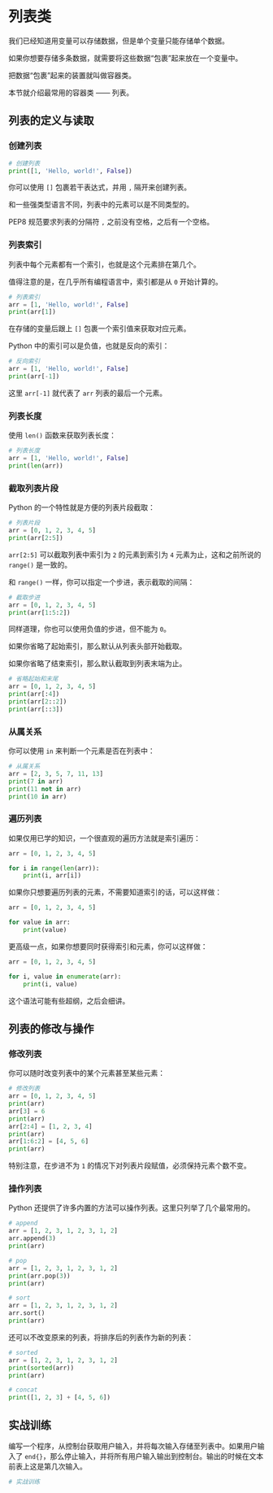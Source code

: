 
# 列表类

我们已经知道用变量可以存储数据，但是单个变量只能存储单个数据。

如果你想要存储多条数据，就需要将这些数据“包裹”起来放在一个变量中。

把数据“包裹”起来的装置就叫做容器类。

本节就介绍最常用的容器类 —— 列表。

## 列表的定义与读取

### 创建列表

```python sandbox
# 创建列表
print([1, 'Hello, world!', False])
```

你可以使用 `[]` 包裹若干表达式，并用 `,` 隔开来创建列表。

和一些强类型语言不同，列表中的元素可以是不同类型的。

PEP8 规范要求列表的分隔符 `,` 之前没有空格，之后有一个空格。

### 列表索引

列表中每个元素都有一个索引，也就是这个元素排在第几个。

值得注意的是，在几乎所有编程语言中，索引都是从 `0` 开始计算的。

```python sandbox
# 列表索引
arr = [1, 'Hello, world!', False]
print(arr[1])
```

在存储的变量后跟上 `[]` 包裹一个索引值来获取对应元素。

Python 中的索引可以是负值，也就是反向的索引：

```python sandbox
# 反向索引
arr = [1, 'Hello, world!', False]
print(arr[-1])
```

这里 `arr[-1]` 就代表了 `arr` 列表的最后一个元素。

### 列表长度

使用 `len()` 函数来获取列表长度：

```python sandbox
# 列表长度
arr = [1, 'Hello, world!', False]
print(len(arr))
```

### 截取列表片段

Python 的一个特性就是方便的列表片段截取：

```python sandbox
# 列表片段
arr = [0, 1, 2, 3, 4, 5]
print(arr[2:5])
```

`arr[2:5]` 可以截取列表中索引为 `2` 的元素到索引为 `4` 元素为止，这和之前所说的 `range()` 是一致的。

和 `range()` 一样，你可以指定一个步进，表示截取的间隔：

```python sandbox
# 截取步进
arr = [0, 1, 2, 3, 4, 5]
print(arr[1:5:2])
```

同样道理，你也可以使用负值的步进，但不能为 `0`。

如果你省略了起始索引，那么默认从列表头部开始截取。

如果你省略了结束索引，那么默认截取到列表末端为止。

```python sandbox
# 省略起始和末尾
arr = [0, 1, 2, 3, 4, 5]
print(arr[:4])
print(arr[2::2])
print(arr[::3])
```

### 从属关系

你可以使用 `in` 来判断一个元素是否在列表中：

```python sandbox
# 从属关系
arr = [2, 3, 5, 7, 11, 13]
print(7 in arr)
print(11 not in arr)
print(10 in arr)
```

### 遍历列表

如果仅用已学的知识，一个很直观的遍历方法就是索引遍历：

```python
arr = [0, 1, 2, 3, 4, 5]

for i in range(len(arr)):
    print(i, arr[i])
```

如果你只想要遍历列表的元素，不需要知道索引的话，可以这样做：

```python
arr = [0, 1, 2, 3, 4, 5]

for value in arr:
    print(value)
```

更高级一点，如果你想要同时获得索引和元素，你可以这样做：

```python
arr = [0, 1, 2, 3, 4, 5]

for i, value in enumerate(arr):
    print(i, value)
```

这个语法可能有些超纲，之后会细讲。

## 列表的修改与操作

### 修改列表

你可以随时改变列表中的某个元素甚至某些元素：

```python sandbox
# 修改列表
arr = [0, 1, 2, 3, 4, 5]
print(arr)
arr[3] = 6
print(arr)
arr[2:4] = [1, 2, 3, 4]
print(arr)
arr[1:6:2] = [4, 5, 6]
print(arr)
```

特别注意，在步进不为 `1` 的情况下对列表片段赋值，必须保持元素个数不变。

### 操作列表

Python 还提供了许多内置的方法可以操作列表。这里只列举了几个最常用的。

```python sandbox
# append
arr = [1, 2, 3, 1, 2, 3, 1, 2]
arr.append(3)
print(arr)
```

```python sandbox
# pop
arr = [1, 2, 3, 1, 2, 3, 1, 2]
print(arr.pop(3))
print(arr)
```

```python sandbox
# sort
arr = [1, 2, 3, 1, 2, 3, 1, 2]
arr.sort()
print(arr)
```

还可以不改变原来的列表，将排序后的列表作为新的列表：

```python sandbox
# sorted
arr = [1, 2, 3, 1, 2, 3, 1, 2]
print(sorted(arr))
print(arr)
```

```python sandbox
# concat
print([1, 2, 3] + [4, 5, 6])
```

## 实战训练

编写一个程序，从控制台获取用户输入，并将每次输入存储至列表中。如果用户输入了 `end{}`，那么停止输入，并将所有用户输入输出到控制台。输出的时候在文本前表上这是第几次输入。

```python sandbox
# 实战训练
```
